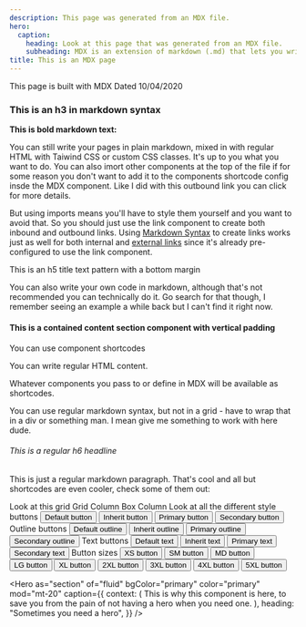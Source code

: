 ```yaml
---
description: This page was generated from an MDX file.
hero:
  caption:
    heading: Look at this page that was generated from an MDX file.
    subheading: MDX is an extension of markdown (.md) that lets you write JSX code and use React Components as shortcodes in markdown, just remember to update your file extension from .md to .mdx.
title: This is an MDX page
---
```



<Pattern as="h2" mod="py-8 md:py-10 xl:py-12 w-full">
  This page is built with MDX
  <Pattern as="hr" is="divider" className="mb-4" />
  <Text pattern="meta" className="block">
    Dated 10/04/2020
  </Text>
</Pattern>

### This is an h3 in markdown syntax

**This is bold markdown text:**

You can still write your pages in plain markdown, mixed in with regular HTML with Taiwind CSS or custom CSS classes. It's up to you what you want to do. You can also imort other components at the top of the file if for some reason you don't want to add it to the components shortcode config insde the MDX component. Like I did with <OutboundLink className="underline font-medium" href="https://www.gatsbyjs.com/plugins/gatsby-plugin-mdx/" target="_blank">this outbound link you can click</OutboundLink> for more details.

But using imports means you'll have to style them yourself and you want to avoid that. So you should just use the <Link to="/">link component</Link> to create both inbound and outbound links. Using [Markdown Syntax](/jsx) to create links works just as well for both internal and [external links](https://www.gatsbyjs.com/) since it's already pre-configured to use the link component.

<Pattern as="hr" is="divider" mod="mt-4 py-4 md:nt-6 md:py-6 xl:mt-8 xl:py-8" />

<Text as="h5" pattern="title" mod="mb-6">
  This is an h5 title text pattern with a bottom margin
</Text>

You can also write your own code in markdown, although that's not recommended you can technically do it. Go search for that though, I remember seeing an example a while back but I can't find it right now.

<Section is="content" isContained mod="py-8 md:py-10 xl:py-12">

#### This is a contained content section component with vertical padding

<Box className="gap-4 grid md:grid-cols-3 my-6">
  <Text as="p" className="md:mb-6">
    You can use component shortcodes
  </Text>
  <p className="md:mb-6">You can write regular HTML content.</p>
  <Element as="p" className="md:mb-6">
    Whatever components you pass to or define in MDX will be available as
    shortcodes.
  </Element>
</Box>

You can use regular markdown syntax, but not in a grid - have to wrap that in a div or something man. I mean give me something to work with here dude.

</Section>

###### This is a regular h6 headline

This is just a regular markdown paragraph. That's cool and all but shortcodes are even cooler, check some of them out:

<Text as="h4" pattern="title" mod="mt-8 mb-4 md:mt-10 md:mb-6 xl:mt-12 xl:mb-8">
  Look at this grid
</Text>

<Grid>
  <Grid>Grid Column</Grid>
  <Box>Box Column</Box>
</Grid>

<Text as="h4" pattern="title" mod="mt-8 mb-4 md:mt-10 md:mb-6 xl:mt-12 xl:mb-8">
  Look at all the different style buttons
</Text>

<Box flex="1" flow="row-wrap" className="items-center w-full">
  <Button mod="mb-4 mr-4">Default button</Button>
  <Pattern
    is="wrapper"
    mod="bg-background-secondary text-color-secondary border-secondary hover:bg-background-primary hover:text-color-primary hover:border-primary mb-4 mr-4"
  >
    <Button color="inherit">Inherit button</Button>
  </Pattern>
  <Button color="primary" mod="mb-4 mr-4">
    Primary button
  </Button>
  <Button color="secondary" mod="mb-4 mr-4">
    Secondary button
  </Button>
  <Text as="h5" pattern="subheading" mod="mb-4 mt-8 w-full">
    Outline buttons
  </Text>
  <Button pattern="outline" mod="mb-4 mr-4">
    Default outline
  </Button>
  <Pattern
    is="wrapper"
    mod="bg-transparent text-background-primary border-background-primary hover:text-background-secondary hover:border-background-secondary mb-4 mr-4"
  >
    <Button color="inherit" pattern="outline">
      Inherit outline
    </Button>
  </Pattern>
  <Button color="primary" pattern="outline" mod="mb-4 mr-4">
    Primary outline
  </Button>
  <Button color="secondary" pattern="outline" mod="mb-4 mr-4">
    Secondary outline
  </Button>
  <Text as="h5" pattern="subheading" mod="mb-4 mt-8 w-full">
    Text buttons
  </Text>
  <Button pattern="text" mod="mb-4 mr-4">
    Default text
  </Button>
  <Pattern is="wrapper" mod="text-color-hover hover:text-color mb-4 mr-4">
    <Button color="inherit" pattern="text">
      Inherit text
    </Button>
  </Pattern>
  <Button color="primary" pattern="text" mod="mb-4 mr-4">
    Primary text
  </Button>
  <Button color="secondary" pattern="text" mod="mb-4 mr-4">
    Secondary text
  </Button>
  <Text as="h5" pattern="subheading" mod="mb-4 mt-8 w-full">
    Button sizes
  </Text>
  <Button size="xs" pattern="outline" mod="mb-4 mr-4">
    XS button
  </Button>
  <Button size="sm" pattern="outline" mod="mb-4 mr-4">
    SM button
  </Button>
  <Button size="md" pattern="outline" mod="mb-4 mr-4">
    MD button
  </Button>
  <Button size="lg" pattern="outline" mod="mb-4 mr-4">
    LG button
  </Button>
  <Button size="xl" pattern="outline" mod="mb-4 mr-4">
    XL button
  </Button>
  <Button size="2xl" pattern="outline" mod="mb-6 mr-6">
    2XL button
  </Button>
  <Button size="3xl" pattern="outline" mod="mb-8 mr-8">
    3XL button
  </Button>
  <Button size="4xl" pattern="outline" mod="mb-10 mr-10">
    4XL button
  </Button>
  <Button size="5xl" pattern="outline" mod="mb-12 mr-12">
    5XL button
  </Button>
</Box>

<Hero
  as="section"
  of="fluid"
  bgColor="primary"
  color="primary"
  mod="mt-20"
  caption={{
    context: (
      <Text as="h4" pattern="body" mod="mt-2 md:mt-3 xl:mt-4">
        This is why this component is here, to save you from the pain of not
        having a hero when you need one.
      </Text>
    ),
    heading: "Sometimes you need a hero",
  }}
/>
